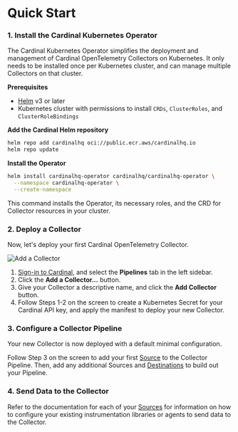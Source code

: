 # Quick Start

### 1. Install the Cardinal Kubernetes Operator

The Cardinal Kubernetes Operator simplifies the deployment and management of Cardinal OpenTelemetry Collectors on Kubernetes. It only needs to be installed once per Kubernetes cluster, and can manage multiple Collectors on that cluster.

**Prerequisites**

- [Helm](https://helm.sh) v3 or later
- Kubernetes cluster with permissions to install `CRDs`, `ClusterRoles`, and `ClusterRoleBindings`

**Add the Cardinal Helm repository**

```sh copy
helm repo add cardinalhq oci://public.ecr.aws/cardinalhq.io
helm repo update
```

**Install the Operator**

```sh copy
helm install cardinalhq-operator cardinalhq/cardinalhq-operator \
  --namespace cardinalhq-operator \
  --create-namespace
```

This command installs the Operator, its necessary roles, and the CRD for Collector resources in your cluster.

### 2. Deploy a Collector

Now, let's deploy your first Cardinal OpenTelemetry Collector.

![Add a Collector](/add_collector.png)

1. [Sign-in to Cardinal,](https://app.cardinalhq.io) and select the **Pipelines** tab in the left sidebar.
2. Click the **Add a Collector...** button.
3. Give your Collector a descriptive name, and click the **Add Collector** button.
4. Follow Steps 1-2 on the screen to create a Kubernetes Secret for your Cardinal API key, and apply the manifest to deploy your new Collector.

### 3. Configure a Collector Pipeline

Your new Collector is now deployed with a default minimal configuration.

Follow Step 3 on the screen to add your first [Source](./pipelines/sources) to the Collector Pipeline. Then, add any additional Sources and [Destinations](./pipelines/destinations) to build out your Pipeline.

### 4. Send Data to the Collector

Refer to the documentation for each of your [Sources](./pipelines/sources) for information on how to configure your existing instrumentation libraries or agents to send data to the Collector.

